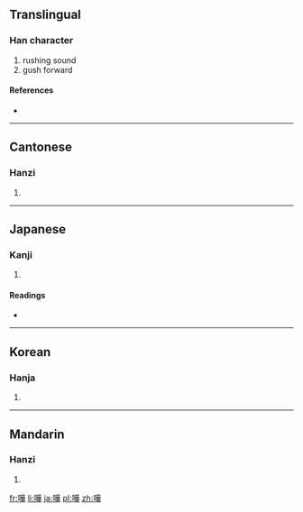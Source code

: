 {{also|哗|譁}}
==Translingual==

===Han character===
{{Han char|rn=30|rad=口|as=12|sn=15|four=6405<sub>4</sub>|canj=口廿一十 (RTMJ)|ids=⿰[[口]][[華]]}}

# rushing sound
# gush forward

====References====
* {{Han ref|kx=0206.210|dkj=04235|hdz=10665.050|uh=5629|ud=22057|bh=BC4D|bd=48205}}

----

==Cantonese==

===Hanzi===
{{yue-hanzi|jyut=|y=wa1, wa4|sim=哗}}

# {{defn|lang=yue|sort=口12}}

----

==Japanese==

===Kanji===
{{ja-kanji|grade=n|rs=口12}}

# {{defn|lang=ja|sort=口12}}

====Readings====
* {{ja-readings|on=[[か]] (ka), [[け]] (ke)|kun=[[あきら]] (akira)}}

----

==Korean==

===Hanja===
{{ko-hanja|hangeul=화|rv=hwa|mr=hwa}}

# {{defn|lang=ko|sort=口12}}

----

==Mandarin==

===Hanzi===
{{cmn-hanzi|sim=哗|pin=[[huā]] ([[hua1]]), [[huá]] ([[hua2]])|wg=hua<sup>1</sup>, hua<sup>2</sup>}}

# {{defn|lang=cmn|sort=口12}}

[[fr:嘩]]
[[li:嘩]]
[[ja:嘩]]
[[pl:嘩]]
[[zh:嘩]]